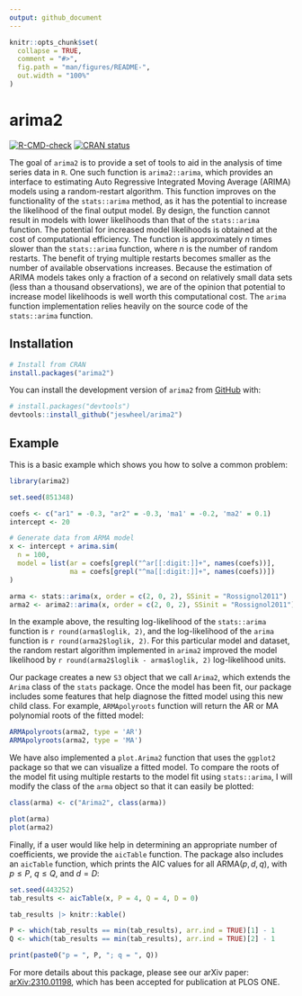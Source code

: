 ```yaml
---
output: github_document
---
```


<!-- README.md is generated from README.Rmd. Please edit that file -->

```r
knitr::opts_chunk$set(
  collapse = TRUE,
  comment = "#>",
  fig.path = "man/figures/README-",
  out.width = "100%"
)
```

# arima2

<!-- badges: start -->
[![R-CMD-check](https://github.com/jeswheel/arima2/actions/workflows/R-CMD-check.yaml/badge.svg)](https://github.com/jeswheel/arima2/actions/workflows/R-CMD-check.yaml)
[![CRAN status](https://www.r-pkg.org/badges/version/arima2)](https://CRAN.R-project.org/package=arima2)
<!-- badges: end -->

The goal of `arima2` is to provide a set of tools to aid in the analysis of time series data in `R`. 
One such function is `arima2::arima`, which provides an interface to estimating Auto Regressive Integrated Moving Average (ARIMA) models using a random-restart algorithm. 
This function improves on the functionality of the `stats::arima` method, as it has the potential to increase the likelihood of the final output model.
By design, the function cannot result in models with lower likelihoods than that of the `stats::arima` function. 
The potential for increased model likelihoods is obtained at the cost of computational efficiency. 
The function is approximately $n$ times slower than the `stats::arima` function, where $n$ is the number of random restarts.
The benefit of trying multiple restarts becomes smaller as the number of available observations increases. 
Because the estimation of ARIMA models takes only a fraction of a second on relatively small data sets (less than a thousand observations), we are of the opinion that potential to increase model likelihoods is well worth this computational cost.
The `arima` function implementation relies heavily on the source code of the `stats::arima` function. 

## Installation

``` r
# Install from CRAN
install.packages("arima2")
```

You can install the development version of `arima2` from [GitHub](https://github.com/) with:

``` r
# install.packages("devtools")
devtools::install_github("jeswheel/arima2")
```

## Example

This is a basic example which shows you how to solve a common problem:

```r
library(arima2)

set.seed(851348)

coefs <- c("ar1" = -0.3, "ar2" = -0.3, 'ma1' = -0.2, 'ma2' = 0.1)
intercept <- 20

# Generate data from ARMA model
x <- intercept + arima.sim(
  n = 100,
  model = list(ar = coefs[grepl("^ar[[:digit:]]+", names(coefs))],
               ma = coefs[grepl("^ma[[:digit:]]+", names(coefs))])
)

arma <- stats::arima(x, order = c(2, 0, 2), SSinit = "Rossignol2011")
arma2 <- arima2::arima(x, order = c(2, 0, 2), SSinit = "Rossignol2011")
```

In the example above, the resulting log-likelihood of the `stats::arima` function is `r round(arma$loglik, 2)`, and the log-likelihood of the `arima` function is `r round(arma2$loglik, 2)`.
For this particular model and dataset, the random restart algorithm implemented in `arima2` improved the model likelihood by `r round(arma2$loglik - arma$loglik, 2)` log-likelihood units. 

Our package creates a new `S3` object that we call `Arima2`, which extends the `Arima` class of the `stats` package. 
Once the model has been fit, our package includes some features that help diagnose the fitted model using this new child class.
For example, `ARMApolyroots` function will return the AR or MA polynomial roots of the fitted model:

```r
ARMApolyroots(arma2, type = 'AR')
ARMApolyroots(arma2, type = 'MA')
```

We have also implemented a `plot.Arima2` function that uses the `ggplot2` package so that we can visualize a fitted model. 
To compare the roots of the model fit using multiple restarts to the model fit using `stats::arima`, I will modify the class of the `arma` object so that it can easily be plotted:

```r
class(arma) <- c("Arima2", class(arma))

plot(arma)
plot(arma2)
```

Finally, if a user would like help in determining an appropriate number of coefficients, we provide the `aicTable` function.
The package also includes an `aicTable` function, which prints the AIC values for all ARMA$(p, d, q)$, with $p \leq P$, $q \leq Q$, and $d = D$:

```r
set.seed(443252)
tab_results <- aicTable(x, P = 4, Q = 4, D = 0) 

tab_results |> knitr::kable()

P <- which(tab_results == min(tab_results), arr.ind = TRUE)[1] - 1
Q <- which(tab_results == min(tab_results), arr.ind = TRUE)[2] - 1

print(paste0("p = ", P, "; q = ", Q))
```

For more details about this package, please see our arXiv paper: [arXiv:2310.01198](https://doi.org/10.48550/arXiv.2310.01198), which has been accepted for publication at PLOS ONE.
